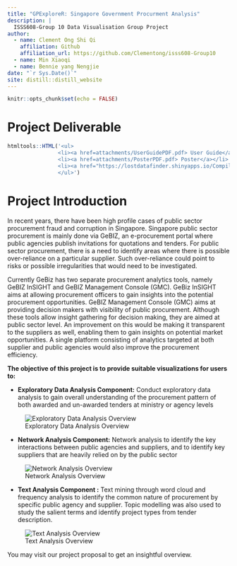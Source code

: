 ```yaml
---
title: "GPExploreR: Singapore Government Procurment Analysis"
description: |
  ISSS608-Group 10 Data Visualisation Group Project
author:
  - name: Clement Ong Shi Qi
    affiliation: Github 
    affiliation_url: https://github.com/Clementong/isss608-Group10
  - name: Min Xiaoqi
  - name: Bennie yang Nengjie 
date: "`r Sys.Date()`"
site: distill::distill_website
---
```


```r
knitr::opts_chunk$set(echo = FALSE)
```

# Project Deliverable

```r
htmltools::HTML('<ul>
                <li><a href=attachments/UserGuidePDF.pdf> User Guide</a></li>
                <li><a href=attachments/PosterPDF.pdf> Poster</a></li>
                <li><a href="https://lostdatafinder.shinyapps.io/Compiled/"> Shiny Application</a></li>
                </ul>')

```

# Project Introduction 

In recent years, there have been high profile cases of public sector procurement fraud and corruption in Singapore. Singapore public sector procurement is mainly done via GeBIZ, an e-procurement portal where public agencies publish invitations for quotations and tenders. For public sector procurement, there is a need to identify areas where there is possible over-reliance on a particular supplier. Such over-reliance could point to risks or possible irregularities that would need to be investigated.​

Currently GeBiz has two separate procurement analytics tools, namely GeBIZ InSIGHT and GeBIZ Management Console (GMC). GeBiz InSIGHT aims at allowing procurement officers to gain insights into the potential procurement opportunities. GeBIZ Management Console (GMC) aims at providing decision makers with visibility of public procurement. Although these tools allow insight gathering for decision making, they are aimed at public sector level. An improvement on this would be making it transparent to the suppliers as well, enabling them to gain insights on potential market opportunities. A single platform consisting of analytics targeted at both supplier and public agencies would also improve the procurement efficiency.​

**The objective of this project is to provide suitable visualizations for users to:​**

- **Exploratory Data Analysis Component:** Conduct exploratory data analysis to gain overall understanding of the procurement pattern of both awarded and un-awarded tenders at ministry or agency levels​

![Exploratory Data Analysis Overview](./images/eda_db.png)

- **Network Analysis Component:** Network analysis to identify the key interactions between public agencies and suppliers, and to identify key suppliers that are heavily relied on by the public sector​

![Network Analysis Overview](./images/network_db.png)

- **Text Analysis Component :** Text mining through word cloud and frequency analysis to identify the common nature of procurement by specific public agency and supplier. Topic modelling was also used to study the salient terms and identify project types from tender description. ​

![Text Analysis Overview](./images/text_db.png)


You may visit our project proposal to get an insightful overview. 
